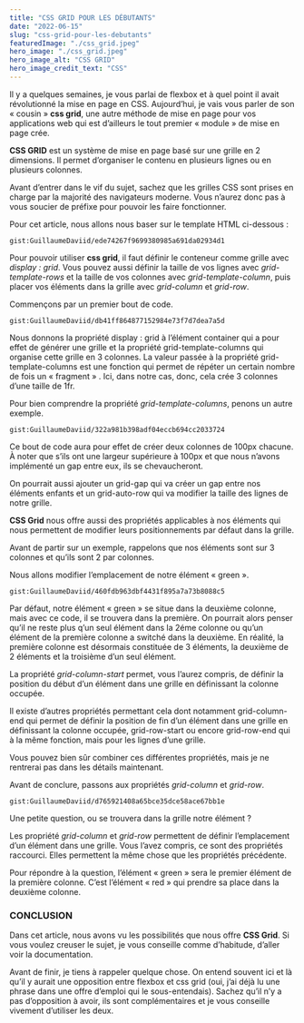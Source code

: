 ```yaml
---
title: "CSS GRID POUR LES DÉBUTANTS"
date: "2022-06-15"
slug: "css-grid-pour-les-debutants"
featuredImage: "./css_grid.jpeg"
hero_image: "./css_grid.jpeg"
hero_image_alt: "CSS GRID"
hero_image_credit_text: "CSS"
---
```


Il y a quelques semaines, je vous parlai de flexbox et à quel point il avait révolutionné la mise en page en CSS. Aujourd’hui, je vais vous parler de son « cousin » **css grid**, une autre méthode de mise en page pour vos applications web qui est d’ailleurs le tout premier « module » de mise en page crée.

**CSS GRID** est un système de mise en page basé sur une grille en 2 dimensions. Il permet d’organiser le contenu en plusieurs lignes ou en plusieurs colonnes.

Avant d’entrer dans le vif du sujet, sachez que les grilles CSS sont prises en charge par la majorité des navigateurs moderne. Vous n’aurez donc pas à vous soucier de préfixe pour pouvoir les faire fonctionner.

Pour cet article, nous allons nous baser sur le template HTML ci-dessous :

`gist:GuillaumeDaviid/ede74267f9699380985a691da02934d1`


Pour pouvoir utiliser **css grid**, il faut définir le conteneur comme grille avec *display : grid*. Vous pouvez aussi définir la taille de vos lignes avec *grid-template-rows* et la taille de vos colonnes avec *grid-template-column*, puis placer vos éléments dans la grille avec *grid-column* et *grid-row*.

Commençons par un premier bout de code.

`gist:GuillaumeDaviid/db41ff864877152984e73f7d7dea7a5d`

Nous donnons la propriété display : grid à l’élément container qui a pour effet de générer une grille et la propriété grid-template-columns qui organise cette grille en 3 colonnes. La valeur passée à la propriété grid-template-columns est une fonction qui permet de répéter un certain nombre de fois un « fragment » . Ici, dans notre cas, donc, cela crée 3 colonnes d’une taille de 1fr.

Pour bien comprendre la propriété *grid-template-columns*, penons un autre exemple.

`gist:GuillaumeDaviid/322a981b398adf04eccb694cc2033724`

Ce bout de code aura pour effet de créer deux colonnes de 100px chacune. À noter que s’ils ont une largeur supérieure à 100px et que nous n’avons implémenté un gap entre eux, ils se chevaucheront.

On pourrait aussi ajouter un grid-gap qui va créer un gap entre nos éléments enfants et un grid-auto-row qui va modifier la taille des lignes de notre grille.

**CSS Grid** nous offre aussi des propriétés applicables à nos éléments qui nous permettent de modifier leurs positionnements par défaut dans la grille.

Avant de partir sur un exemple, rappelons que nos éléments sont sur 3 colonnes et qu’ils sont 2 par colonnes.

Nous allons modifier l’emplacement de notre élément « green ».

`gist:GuillaumeDaviid/460fdb963dbf4431f895a7a73b8088c5`

Par défaut, notre élément « green » se situe dans la deuxième colonne, mais avec ce code, il se trouvera dans la première. On pourrait alors penser qu’il ne reste plus q’un seul élément dans la 2éme colonne ou qu’un élément de la première colonne a switché dans la deuxième. En réalité, la première colonne est désormais constituée de 3 éléments, la deuxième de 2 éléments et la troisième d’un seul élément.

La propriété *grid-column-start* permet, vous l’aurez compris, de définir la position du début d’un élément dans une grille en définissant la colonne occupée.

Il existe d’autres propriétés permettant cela dont notamment grid-column-end qui permet de définir la position de fin d’un élément dans une grille en définissant la colonne occupée, grid-row-start ou encore grid-row-end qui à la même fonction, mais pour les lignes d’une grille.

Vous pouvez bien sûr combiner ces différentes propriétés, mais je ne rentrerai pas dans les détails maintenant.

Avant de conclure, passons aux propriétés *grid-column* et *grid-row*.

`gist:GuillaumeDaviid/d765921408a65bce35dce58ace67bb1e`

Une petite question, ou se trouvera dans la grille notre élément ?

Les propriété *grid-column* et *grid-row* permettent de définir l’emplacement d’un élément dans une grille. Vous l’avez compris, ce sont des propriétés raccourci. Elles permettent la même chose que les propriétés précédente.

Pour répondre à la question, l’élément « green » sera le premier élément de la première colonne. C’est l’élément « red » qui prendre sa place dans la deuxième colonne.

### CONCLUSION
Dans cet article, nous avons vu les possibilités que nous offre **CSS Grid**. Si vous voulez creuser le sujet, je vous conseille comme d’habitude, d’aller voir la documentation.

Avant de finir, je tiens à rappeler quelque chose. On entend souvent ici et là qu’il y aurait une opposition entre flexbox et css grid (oui, j’ai déjà lu une phrase dans une offre d’emploi qui le sous-entendais). Sachez qu’il n’y a pas d’opposition à avoir, ils sont complémentaires et je vous conseille vivement d’utiliser les deux.

